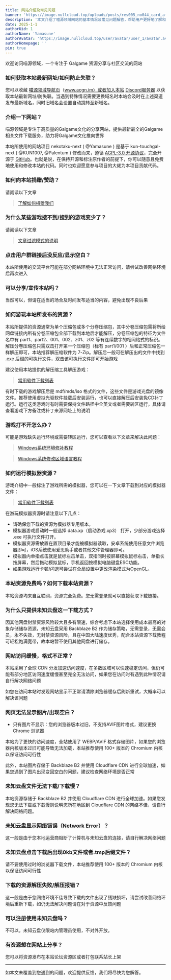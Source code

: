 ```yaml
---
title: 网站介绍及常见问题
banner: 'https://image.nullcloud.top/uploads/posts/res005_no044_card_after_training.avif'
description: '本文介绍了喵源领域网站的基本情况及常见问题解答，帮助用户更好地了解和下载本站资源'
date: 2025-1-1
authorUid: 1
authorName: 'Yamasune'
authorAvatar: 'https://image.nullcloud.top/user/avatar/user_1/avatar.avif'
authorHomepage: ''
pin: true
---
```




欢迎访问喵源领域，一个专注于 Galgame 资源分享与社区交流的网站

### 如何获取本站最新网址/如何防止失联？

您可以收藏 [喵源领域导航页](https://wwwacgn.im/)（www.acgn.im）或者加入本站 [Discord服务器](https://discord.gg/xUKfWtHMzD) 以获取本站最新网址/防失联。当遇到特殊情况需要更换域名时本站会及时在上述渠道发布最新域名，同时旧域名会设置自动跳转至新域名。

### 介绍一下网站？

喵源领域是专注于高质量的Galgame文化的分享网站，提供最新最全的Galgame相关文件下载服务，助力将Galgame文化推向世界

本站所使用的网站项目 nekotaku-next ( @Yamasune ) 是基于 kun-touchgal-next ( @KUN1007, @Palentum ) 修改而来，遵循 [AGPL-3.0 开源协议](https://www.gnu.org/licenses/gpl-3.0.en.html)，完全开源于 [GitHub](https://github.com/Yamasune/nekotaku-next)。也就是说，在保持开源和标注原作者的前提下，你可以随意且免费地使用和修改本站的代码。同时也欢迎愿意参与项目的大佬为本项目贡献代码。

### 如何向本站捐赠/赞助？

请阅读以下文章

> [了解如何捐赠我们](https://www.nyantaku.net/doc/notice/donate)

### 为什么某些游戏搜不到/搜到的游戏变少了？

请阅读以下文章

> [文章过滤模式的说明](https://www.nyantaku.net/doc/notice/filter)

### 点击用户群链接后没反应/显示空白？

本站所使用的交流平台可能在部分网络环境中无法正常访问，请尝试改善网络环境后再次进入

### 可以分享/宣传本站吗？

当然可以，但请在适当的场合及时间发布适当的内容，避免出现不良后果

### 如何游玩本站所发布的资源？

本站所提供的资源通常为单个压缩包或多个分卷压缩包，其中分卷压缩包需将所给网盘链接内所有分卷压缩包全部下载到本地后才能解压，分卷压缩包的特征为文件名中有 part1、part2、001、002、z01、z02 等有连续数字的相同格式的标识。解压分卷压缩包只需双击打开第一个压缩包（标有 part1/001 ）后和正常压缩包一样解压即可，本站推荐解压缩软件为 7-Zip。解压后一般可在解压出的文件中找到 .exe 后缀的可执行文件，双击该可执行文件即可开始游戏

建议使用本站提供的解压缩工具解压游戏：

> [常用软件下载列表](https://www.nyantaku.net/doc/notice/software)

有时下载的游戏解压后是 mdf/mds/iso 格式的文件，这些文件是游戏光盘的镜像文件。推荐使用虚拟光驱软件挂载后安装运行，也可以直接解压后安装免CD补丁运行。运行这类游戏时有时需要保持文件路径中全英文或者需要转区运行，具体请查看游戏下方备注或补丁来源网址上的说明

### 游戏打不开怎么办？

可能是游戏缺失运行环境或需要转区运行，您可以查看以下文章来解决此问题：

> [Windows系统环境修补教程](https://www.nyantaku.net/doc/notice/repair)

> [Windows系统修改区域语言教程](https://www.nyantaku.net/doc/notice/locale)

### 如何运行模拟器资源？

游戏介绍中一般标注了游戏所需的模拟器，您可以在一下文章下载到对应的模拟器文件：

> [常用软件下载列表](https://www.nyantaku.net/doc/notice/software)

在游玩模拟器资源时请注意以下几点：

*   请确保您下载的资源为模拟器专用版本。
*   模拟器游戏启动时一般选择 data.xp（启动游戏.xp3） 打开，少部分游戏选择 .exe 可执行文件打开。
*   模拟器资源需放置在置顶目录才能被模拟器读取，安卓系统使用任意文件浏览器即可，iOS系统使用爱思助手或者其他文件管理器即可。
*   模拟器内单指点击就是鼠标左击单击，双指同时按屏幕模拟鼠标右击，单指长按屏幕，然后拖动模拟鼠标，手机返回按模拟电脑键盘ESC功能。
*   如果游戏运行卡顿/闪退可尝试在全局设置中更改渲染模式为OpenGL。

### 本站资源免费吗？如何下载本站资源？

本站资源均来自互联网，资源完全免费。您无需登录就可以直接获取下载链接。

### 为什么只提供未知云盘这一下载方式？

因其他网盘封禁资源风险较大且多有限速，综合考虑下本站选择使用成本最高的对象存储储存资源，未知云盘采用 Backblaze B2 作为储存策略，无需登录，无需会员，永不失效，无封禁资源风险，且在中国大陆速度优秀，配合本站资源下载教程可轻松跑满宽带，故本站暂不使用其他网盘进行储存。

### 网站访问缓慢，格式不正常？

本站采用了全球 CDN 分发加速访问速度，在多数区域可以快速稳定访问，但仍可能有部分地区访问速度缓慢甚至完全无法访问，如果您在访问时有遇到此种情况请自行解决网络问题

如您在访问本站时发现网站显示不正常请清除浏览器缓存后刷新重试，大概率可以解决该问题

### 网页无法显示图片/出现空白？

- 只有图片不显示：您的浏览器版本过旧，不支持AVIF图片格式，建议更换 Chrome 浏览器

本站为了更快的访问速度，全站使用了 WEBP/AVIF 格式存储图片，如果您的浏览器内核版本过旧可能导致无法加载，本站推荐使用 100+ 版本的 Chromium 内核以保证访问可行性

此外，本站图片存储于 Backblaze B2 并使用 Cloudflare CDN 进行全球加速，如果您遇到了图片出现变回空白的问题，建议检查网络环境是否正常

### 未知云盘文件无法下载/下载慢？

本站资源存储于 Backblaze B2 并使用 Cloudflare CDN 进行全球加速。如果您发现您无法下载或下载慢则说明您所在地区到 Cloudflare CDN 的网络不佳，请自行解决网络问题。

### 未知云盘显示网络错误（Network Error）？

这一般是由于您本地运营商阻断了计算机与未知云盘的连接，请自行解决网络问题

### 未知云盘点击下载后出现0kb文件或者.tmp后缀文件？

请不要使用过时的浏览器下载文件，本站推荐使用 100+ 版本的 Chromium 内核以保证访问可行性

### 下载的资源解压失败/解压报错？

这一般是由于您网络环境不佳导致下载的文件出现了残缺损坏，请尝试改善网络环境后重新下载，如仍无法解决问题请在对于资源中反馈问题

### 可以注册使用未知云盘吗？

不可以。未知云盘仅限站内管理员使用，不对外开放。

### 有资源想在网站上分享？

您可以将资源发布在本站论坛资源区或者打包联系站长上架

---

如本文未覆盖到您遇到的问题，欢迎提供反馈，我们将尽快为您解答。
